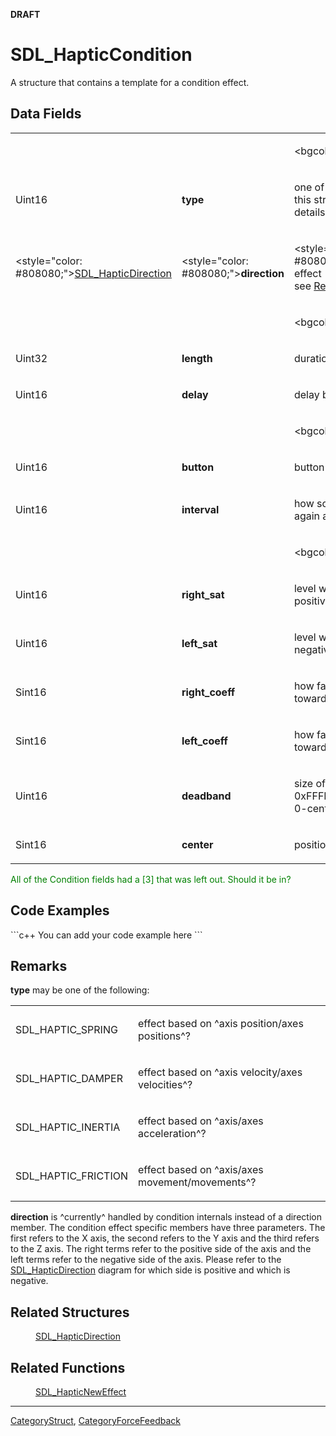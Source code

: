 <!-- pragma section-numbers off -->
<!-- pragma camelcase off -->
'''DRAFT'''

= SDL_HapticCondition =
A structure that contains a template for a condition effect.


== Data Fields ==
{|
|
|
|<bgcolor="#EDEDED">''Header''
|-
|Uint16
|'''type'''
|one of the effects handled by this structure; see [[#type|Remarks]] for details
|-
|<style="color: #808080;">[[SDL_HapticDirection]]
|<style="color: #808080;">'''direction'''
|<style="color: #808080;">direction of the effect - not used at the moment; see [[#direction|Remarks]] for details
|-
|
|
|<bgcolor="#EDEDED">''Replay''
|-
|Uint32
|'''length'''
|duration of the effect
|-
|Uint16
|'''delay'''
|delay before starting the effect
|-
|
|
|<bgcolor="#EDEDED">''Trigger''
|-
|Uint16
|'''button'''
|button that triggers the effect
|-
|Uint16
|'''interval'''
|how soon it can be triggered again after button
|-
|
|
|<bgcolor="#EDEDED">''Condition''
|-
|Uint16
|'''right_sat'''
|level when joystick is to the positive side; max 0xFFFF
|-
|Uint16
|'''left_sat'''
|level when joystick is to the negative side; max 0xFFFF
|-
|Sint16
|'''right_coeff'''
|how fast to increase the force towards the positive side
|-
|Sint16
|'''left_coeff'''
|how fast to increase the force towards the negative side
|-
|Uint16
|'''deadband'''
|size of the dead zone; max 0xFFFF: whole axis-range when 0-centered ^(units)?^
|-
|Sint16
|'''center'''
|position of the dead zone
|}
<span style="color: green;">All of the Condition fields had a [3] that was left out. Should it be in?</span>

== Code Examples ==
```c++
You can add your code example here
```

== Remarks ==
<span id="type"></span>'''type''' may be one of the following:
{|
|SDL_HAPTIC_SPRING
|effect based on ^axis position/axes positions^?
|-
|SDL_HAPTIC_DAMPER
|effect based on ^axis velocity/axes velocities^?
|-
|SDL_HAPTIC_INERTIA
|effect based on ^axis/axes acceleration^?
|-
|SDL_HAPTIC_FRICTION
|effect based on ^axis/axes movement/movements^?
|}

<span id="direction"></span> '''direction''' is ^currently^ handled by condition internals instead of a direction member.  The condition effect specific members have three parameters. The first refers to the X axis, the second refers to the Y axis and the third refers to the Z axis. The right terms refer to the positive side of the axis and the left terms refer to the negative side of the axis. Please refer to the [[SDL_HapticDirection]] diagram for which side is positive and which is negative.

== Related Structures ==
:[[SDL_HapticDirection]]

== Related Functions ==
:[[SDL_HapticNewEffect]]

----
[[CategoryStruct]], [[CategoryForceFeedback]]

